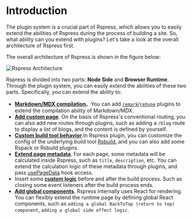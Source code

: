 # Introduction

The plugin system is a crucial part of Rspress, which allows you to easily extend the abilities of Rspress during the process of building a site. So, what ability can you extend with plugins? Let's take a look at the overall architecture of Rspress first.

The overall architecture of Rspress is shown in the figure below:

![Rspress Architecture](https://assets.rspack.dev/rsdoctor/css-extract-loader.png)

Rspress is divided into two parts: **Node Side** and **Browser Runtime**. Through the plugin system, you can easily extend the abilities of these two parts. Specifically, you can extend the ability to:

- [**Markdown/MDX compilation**](/plugin/system/plugin-api#markdown)。You can add [`remark`](https://github.com/remarkjs/remark)/[`rehype`](https://github.com/rehypejs/rehype) plugins to extend the compilation ability of Markdown/MDX.
- [**Add custom page**](/plugin/system/plugin-api#addpages). On the basis of Rspress's conventional routing, you can also add new routes through plugins, such as adding a `/blog` route to display a list of blogs, and the content is defined by yourself.
- [**Custom build tool behavior**](/plugin/system/plugin-api#builderconfig).In Rspress plugin, you can customize the config of the underlying build tool [Rsbuild](https://rsbuild.dev), and you can also add some Rspack or Rsbuild plugins.
- [**Extend page metadata**](/plugin/system/plugin-api#extendpagedata). For each page, some metadata will be calculated inside Rspress, such as `title`, `description`, etc. You can extend the calculation logic of these metadata through plugins, and pass [usePageData](/api/client-api/api-runtime.html#usepagedata) hook access.
- Insert some [**custom logic**](/plugin/system/plugin-api#beforebuild/afterbuild) before and after the build process. Such as closing some event listeners after the build process ends.
- [**Add global components**](/plugin/system/plugin-api#globaluicomponents). Rspress internally uses React for rendering. You can flexibly extend the runtime page by defining global React components, such as `adding a global BackToTop (return to top) component`, `adding a global side effect logic`.
